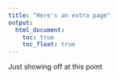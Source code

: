 ```yaml
---
title: "Here's an extra page"
output: 
  html_document:
    toc: true
    toc_float: true
---
```


Just showing off at this point